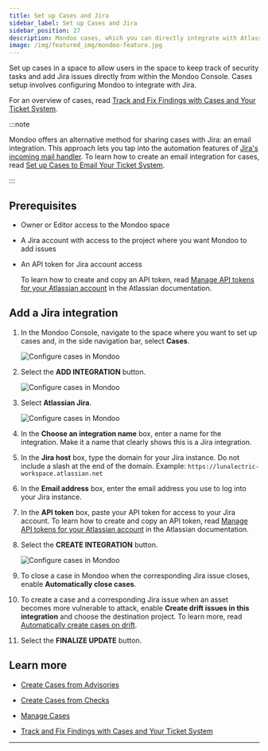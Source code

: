 ```yaml
---
title: Set up Cases and Jira
sidebar_label: Set up Cases and Jira
sidebar_position: 27
description: Mondoo cases, which you can directly integrate with Atlassian Jira, allow you to track remediation of important security findings. Set up an integration with Jira to start using cases and include Mondoo data in your Jira issues.
image: /img/featured_img/mondoo-feature.jpg
---
```


Set up cases in a space to allow users in the space to keep track of security tasks and add Jira issues directly from within the Mondoo Console. Cases setup involves configuring Mondoo to integrate with Jira.

For an overview of cases, read [Track and Fix Findings with Cases and Your Ticket System](/platform/cases/overview/).

:::note

Mondoo offers an alternative method for sharing cases with Jira: an email integration. This approach lets you tap into the automation features of [Jira's incoming mail handler](https://support.atlassian.com/jira-cloud-administration/docs/create-issues-and-comments-from-email/). To learn how to create an email integration for cases, read [Set up Cases to Email Your Ticket System](/platform/cases/setup-email).

:::

## Prerequisites

- Owner or Editor access to the Mondoo space

- A Jira account with access to the project where you want Mondoo to add issues

- An API token for Jira account access

  To learn how to create and copy an API token, read [Manage API tokens for your Atlassian account](https://support.atlassian.com/atlassian-account/docs/manage-api-tokens-for-your-atlassian-account/) in the Atlassian documentation.

## Add a Jira integration

1. In the Mondoo Console, navigate to the space where you want to set up cases and, in the side navigation bar, select **Cases**.

   ![Configure cases in Mondoo](/img/platform/cases/cases-blank.png)

2. Select the **ADD INTEGRATION** button.

   ![Configure cases in Mondoo](/img/platform/cases/cases-integrations.png)

3. Select **Atlassian Jira**.

   ![Configure cases in Mondoo](/img/platform/cases/cases-add-jira.png)

4. In the **Choose an integration name** box, enter a name for the integration. Make it a name that clearly shows this is a Jira integration.

5. In the **Jira host** box, type the domain for your Jira instance. Do not include a slash at the end of the domain. Example: `https://lunalectric-workspace.atlassian.net`

6. In the **Email address** box, enter the email address you use to log into your Jira instance.

7. In the **API token** box, paste your API token for access to your Jira account. To learn how to create and copy an API token, read [Manage API tokens for your Atlassian account](https://support.atlassian.com/atlassian-account/docs/manage-api-tokens-for-your-atlassian-account/) in the Atlassian documentation.

8. Select the **CREATE INTEGRATION** button.

   ![Configure cases in Mondoo](/img/platform/cases/cases-preferences.png)

9. To close a case in Mondoo when the corresponding Jira issue closes, enable **Automatically close cases**.

10. To create a case and a corresponding Jira issue when an asset becomes more vulnerable to attack, enable **Create drift issues in this integration** and choose the destination project. To learn more, read [Automatically create cases on drift](/platform/cases/manage#automatically-create-cases-on-drift).

11. Select the **FINALIZE UPDATE** button.

## Learn more

- [Create Cases from Advisories](/platform/cases/advisories/)

- [Create Cases from Checks](/platform/cases/checks/)

- [Manage Cases](/platform/cases/manage/)

- [Track and Fix Findings with Cases and Your Ticket System](/platform/cases/overview/)

---
